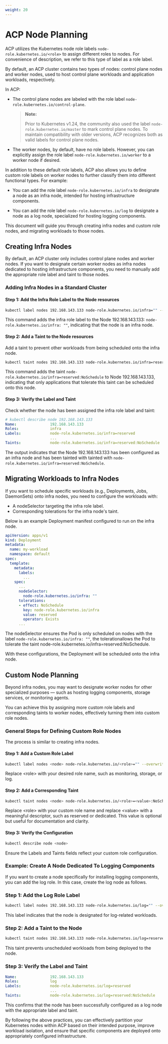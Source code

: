 ```yaml
---
weight: 20
---
```


# ACP Node Planning

ACP utilizes the Kubernetes node role labels `node-role.kubernetes.io/<role>` to assign different roles to nodes. For convenience of description, we refer to this type of label as a role label.

By default, an ACP cluster contains two types of nodes: control plane nodes and worker nodes, used to host control plane workloads and application workloads, respectively.

In ACP:
- The control plane nodes are labeled with the role label `node-role.kubernetes.io/control-plane`.

    > **Note:**
    >
    >  Prior to Kubernetes v1.24, the community also used the label `node-role.kubernetes.io/master` to mark control plane nodes. To maintain compatibility with older versions, ACP recognizes both as valid labels for control plane nodes.

- The worker nodes, by default, have no role labels. However, you can explicitly assign the role label `node-role.kubernetes.io/worker` to a worker node if desired.

In addition to these default role labels, ACP also allows you to define custom role labels on worker nodes to further classify them into different functional types. For example:

- You can add the role label `node-role.kubernetes.io/infra` to designate a node as an infra node, intended for hosting infrastructure components.

- You can add the role label `node-role.kubernetes.io/log` to designate a node as a log node, specialized for hosting logging components.

This document will guide you through creating infra nodes and custom role nodes, and migrating workloads to those nodes.

## Creating Infra Nodes

By default, an ACP cluster only includes control plane nodes and worker nodes. If you want to designate certain worker nodes as infra nodes dedicated to hosting infrastructure components, you need to manually add the appropriate role label and taint to those nodes.

### Adding Infra Nodes in a Standard Cluster

#### Step 1: Add the Infra Role Label to the Node resources

```bash
kubectl label nodes 192.168.143.133 node-role.kubernetes.io/infra="" --overwrite
```
This command adds the infra role label to the Node 192.168.143.133: `node-role.kubernetes.io/infra: ""`, indicating that the node is an infra node.

#### Step 2: Add a Taint to the Node resources
Add a taint to prevent other workloads from being scheduled onto the infra node.

```bash
kubectl taint nodes 192.168.143.133 node-role.kubernetes.io/infra=reserved:NoSchedule
```
This command adds the taint `node-role.kubernetes.io/infra=reserved:NoSchedule` to Node 192.168.143.133, indicating that only applications that tolerate this taint can be scheduled onto this node.

#### Step 3: Verify the Label and Taint
Check whether the node has been assigned the infra role label and taint:

```yaml
# kubectl describe node 192.168.143.133
Name:               192.168.143.133
Roles:              infra
Labels:             node-role.kubernetes.io/infra=reserved
                    ...
Taints:             node-role.kubernetes.io/infra=reserved:NoSchedule
```

The output indicates that the Node 192.168.143.133 has been configured as an infra node and has been tainted with tainted with `node-role.kubernetes.io/infra=reserved:NoSchedule`.

## Migrating Workloads to Infra Nodes

If you want to schedule specific workloads (e.g., Deployments, Jobs, DaemonSets) onto infra nodes, you need to configure the workloads with:

- A nodeSelector targeting the infra role label.
- Corresponding tolerations for the infra node's taint.

Below is an example Deployment manifest configured to run on the infra node.

```yaml
apiVersion: apps/v1
kind: Deployment
metadata:
  name: my-workload
  namespace: default
spec:
  template:
    metadata:
      labels:
        ...
    spec:
      ...
      nodeSelector:
        node-role.kubernetes.io/infra: ""
      tolerations:
      - effect: NoSchedule
        key: node-role.kubernetes.io/infra
        value: reserved
        operator: Exists
      ...
```

The nodeSelector ensures the Pod is only scheduled on nodes with the label `node-role.kubernetes.io/infra: ""`,
the tolerationallows the Pod to tolerate the taint node-role.kubernetes.io/infra=reserved:NoSchedule.

With these configurations, the Deployment will be scheduled onto the infra node.

## Custom Node Planning

Beyond infra nodes, you may want to designate worker nodes for other specialized purposes — such as hosting logging components, storage services, or monitoring agents.

You can achieve this by assigning more custom role labels and corresponding taints to worker nodes, effectively turning them into custom role nodes.

### General Steps for Defining Custom Role Nodes
The process is similar to creating infra nodes.

#### Step 1: Add a Custom Role Label

```bash
kubectl label nodes <node> node-role.kubernetes.io/<role>="" --overwrite
```
Replace \<role> with your desired role name, such as monitoring, storage, or log.

#### Step 2: Add a Corresponding Taint

```bash
kubectl taint nodes <node> node-role.kubernetes.io/<role>=<value>:NoSchedule
```

Replace \<role> with your custom role name and replace \<value> with a meaningful descriptor, such as reserved or dedicated. This value is optional but useful for documentation and clarity.

#### Step 3: Verify the Configuration

```bash
kubectl describe node <node>
```

Ensure the Labels and Taints fields reflect your custom role configuration.

### Example: Create A Node Dedicated To Logging Components

If you want to create a node specifically for installing logging components, you can add the log role. In this case, create the log node as follows.

### Step 1: Add the Log Role Label

```bash
kubectl label nodes 192.168.143.133 node-role.kubernetes.io/log="" --overwrite
```

This label indicates that the node is designated for log-related workloads.

### Step 2: Add a Taint to the Node

```bash
kubectl taint nodes 192.168.143.133 node-role.kubernetes.io/log=reserved:NoSchedule
```

This taint prevents unscheduled workloads from being deployed to the node.

### Step 3: Verify the Label and Taint

```yaml
Name:               192.168.143.133
Roles:              log
Labels:             node-role.kubernetes.io/log=reserved
                    ...
Taints:             node-role.kubernetes.io/log=reserved:NoSchedule
```

This confirms that the node has been successfully configured as a log node with the appropriate label and taint.

By following the above practices, you can effectively partition your Kubernetes nodes within ACP based on their intended purpose, improve workload isolation, and ensure that specific components are deployed onto appropriately configured infrastructure.

